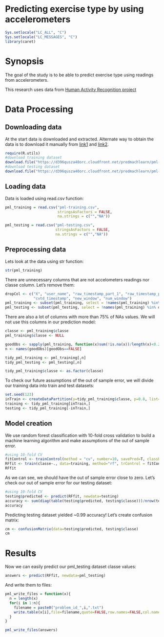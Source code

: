 Predicting exercise type by using accelerometers 
============================================================
```r
Sys.setlocale("LC_ALL", "C")
Sys.setlocale("LC_MESSAGES", "C")
library(caret)
```


# Synopsis
The goal of the study is to be able to predict exercise type using readings from accelerometers.

This research uses data from [Human Activity Recognition project](http://groupware.les.inf.puc-rio.br/har)

# Data Processing
## Downloading data
At the start data is downloaded and extracted. Alternate way to obtain the data is to download it manually from [link1](https://d396qusza40orc.cloudfront.net/predmachlearn/pml-training.csv) and  [link2](https://d396qusza40orc.cloudfront.net/predmachlearn/pml-testing.csv).
```r
require(R.utils)
#download training dataset
download.file("https://d396qusza40orc.cloudfront.net/predmachlearn/pml-training.csv", method="curl", destfile="pml-training.csv")
#download testing dataset
download.file("https://d396qusza40orc.cloudfront.net/predmachlearn/pml-testing.csv", method="curl", destfile="pml-testing.csv")
```

## Loading data
Data is loaded using read.csv function:
```r
pml_training = read.csv("pml-training.csv",
                        stringsAsFactors = FALSE,
                        na.strings = c("","NA"))

pml_testing = read.csv("pml-testing.csv",
                       stringsAsFactors = FALSE,
                       na.strings = c("","NA"))
```

## Preprocessing data
Lets look at the data using str function: 
```r
str(pml_training)
```
There are unnecessary columns that are not accelometers readings nor classe column. Let's remove them:

```r
dropCol <- c("X", "user_name", "raw_timestamp_part_1", "raw_timestamp_part_2", 
             "cvtd_timestamp", "new_window", "num_window")
pml_training <- subset(pml_training, select = !names(pml_training) %in% dropCol)
pml_testing <- subset(pml_testing, select = !names(pml_training) %in% dropCol)
```

There are also a lot of columns with more than 75% of NAs values. We will not use this columns in our prediction model:
```r
classe <- pml_training$classe 
pml_training$classe <- NULL

goodObs <- sapply(pml_training, function(x)sum(!is.na(x))/length(x)<0.25)
n <- names(goodObs)[goodObs==FALSE]

tidy_pml_training <- pml_training[,n]
tidy_pml_testing <- pml_testing[,n]

tidy_pml_training$classe <- as.factor(classe)
```

To check our future assumptions of the out of sample error, we will divide our training data into train and test datasets:

```r
set.seed(123)
inTrain <- createDataPartition(y=tidy_pml_training$classe, p=0.8, list=FALSE)
training <- tidy_pml_training[inTrain,]
testing <- tidy_pml_training[-inTrain,]
```

## Model creation
We use random forest classification with 10-fold cross validation to build a machine learning algorithm and make assumptions of the out of sample error.
```r
#using 10-fold CV
fitControl <- trainControl(method = "cv", number=10, savePred=T, classProb=T)
RFfit <- train(classe~., data=training, method="rf", trControl = fitControl)
RFfit
```
As we can see, we should have the out of sample error close to zero. Let's check our out of sample error for our testing dataset:
```r
#using 10-fold CV
testing$predicted <- predict(RFfit, newdata=testing)
accuracy <- sum(diag(table(testing$predicted, testing$classe)))/nrow(testing)
accuracy
```
Predicting testing dataset yielded ~0.99 accuracy!
Let's create confusion matrix:
```r
cm <- confusionMatrix(data=testing$predicted, testing$classe)
cm
```
# Results
Now we can easily predict our pml_testing dataset classe values:
```r
answers <- predict(RFfit, newdata=pml_testing)
```
And write them to files:

```r
pml_write_files = function(x){
  n = length(x)
  for(i in 1:n){
    filename = paste0("problem_id_",i,".txt")
    write.table(x[i],file=filename,quote=FALSE,row.names=FALSE,col.names=FALSE)
  }
}

pml_write_files(answers)
```